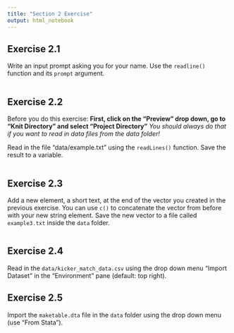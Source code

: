---
title: "Section 2 Exercise"
output: html_notebook
---

## Exercise 2.1

Write an input prompt asking you for your name. 
Use the ``readline()`` function and its ``prompt`` argument.

```{r}

```

## Exercise 2.2

Before you do this exercise:
**First, click on the "Preview" drop down, go to "Knit Directory" and select "Project Directory"**
*You should always do that if you want to read in data files from the data folder!*

Read in the file "data/example.txt" using the ``readLines()`` function.
Save the result to a variable. 

```{r}


```

## Exercise 2.3

Add a new element, a short text, at the end of the vector you created in the previous exercise.
You can use ``c()`` to concatenate the vector from before with your new string element.
Save the new vector to a file called ``example3.txt`` inside the ``data`` folder.

```{r}

```

## Exercise 2.4

Read in the ``data/kicker_match_data.csv`` using the drop down menu "Import Dataset"
in the "Environment" pane (default: top right).

## Exercise 2.5

Import the ``maketable.dta`` file in the ``data`` folder using the drop down menu (use "From Stata").


